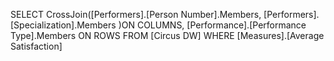 SELECT 
    CrossJoin([Performers].[Person Number].Members, [Performers].[Specialization].Members )ON COLUMNS,
    [Performance].[Performance Type].Members ON ROWS
FROM [Circus DW]
WHERE [Measures].[Average Satisfaction]
